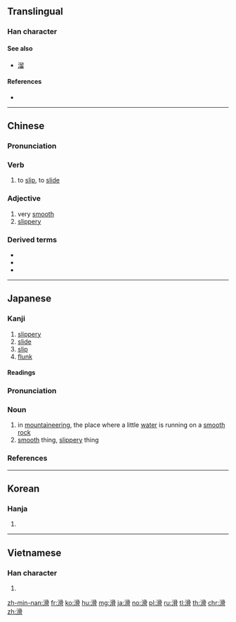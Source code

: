 {{also|磆}}
==Translingual==

===Han character===
{{Han char|rn=85|rad=水|as=10|sn=13|four=37127|canj=EBBB|ids=⿰氵骨}}

====See also====
* [[溜]]

====References====
* {{Han ref|kx=0643.030|dkj=18032|dj=1050.100|hdz=31678.040|uh=6ED1|ud=28369|bh=B7C6|bd=47046}}

----

==Chinese==
{{zh-forms}}

===Pronunciation===
{{zh-pron
|m=huá |ma=Zh-huá.ogg
|c=waat6,gwat1
|h=pfs=va̍t
|md=
|mn=ku̍t |mna=Taiwanese-Tone_8.ogg
|w=
|mc=y
|oc=y
|cat=v,adj
}}

===Verb===
{{zh-verb}}

# to [[slip]], to [[slide]]

===Adjective===
{{zh-adj}}

# very [[smooth]]
# [[slippery]]

===Derived terms===
* {{zh-l|滑板車|tr=huábǎnchē}}
* {{zh-l|滑冰|tr=huábīng}}
* {{zh-l|滑行車|tr=huáxíngchē}}

----

==Japanese==

===Kanji===
{{ja-kanji|grade=c|rs=水10}}

# [[slippery]]
# [[slide]]
# [[slip]]
# [[flunk]]

====Readings====
{{ja-readings|goon=[[げち]] (gechi), [[こち]] (kochi)|kanon=[[かつ]] (katsu), [[こつ]] (kotsu)|kun=[[なめらか]] (nameraka), [[すべる]] (suberu)}}

{{ja-kanjitab|なめ|yomi=k}}

===Pronunciation===
{{ja-pron|yomi=k|なめ|acc=2|acc_ref=DJR}}

===Noun===
{{ja-noun|なめ}}

# in [[mountaineering]], the place where a little [[water]] is running on a [[smooth]] [[rock]]
# [[smooth]] thing, [[slippery]] thing

===References===
<references/>

----

==Korean==

===Hanja===
{{ko-hanja|hangeul=[[활]], [[골]]|eumhun=|rv=hwal, gol|mr=hwal, kol|y=hwal, kol}}

# {{defn|lang=ko|sort=水10}}

----

==Vietnamese==

===Han character===
{{vi-hantu|[[hoạt]], [[gột]], [[cốt]]|rs=水10}}

# {{defn|lang=vi|sort=水10}}

[[zh-min-nan:滑]]
[[fr:滑]]
[[ko:滑]]
[[hu:滑]]
[[mg:滑]]
[[ja:滑]]
[[no:滑]]
[[pl:滑]]
[[ru:滑]]
[[tl:滑]]
[[th:滑]]
[[chr:滑]]
[[zh:滑]]